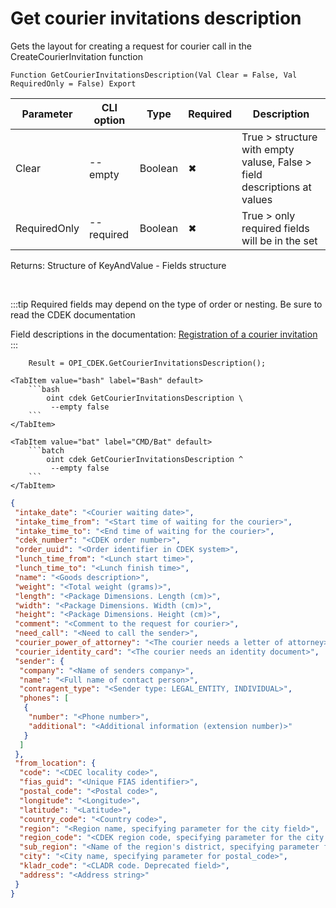 ﻿---
sidebar_position: 7
---


# Get courier invitations description
 Gets the layout for creating a request for courier call in the CreateCourierInvitation function



`Function GetCourierInvitationsDescription(Val Clear = False, Val RequiredOnly = False) Export`

  | Parameter | CLI option | Type | Required | Description |
  |-|-|-|-|-|
  | Clear | --empty | Boolean | &#x2716; | True > structure with empty valuse, False > field descriptions at values |
  | RequiredOnly | --required | Boolean | &#x2716; | True > only required fields will be in the set |

  
  Returns:  Structure of KeyAndValue - Fields structure

<br/>

:::tip
Required fields may depend on the type of order or nesting. Be sure to read the CDEK documentation

Field descriptions in the documentation: [Registration of a courier invitation](https://api-docs.cdek.ru/33828859.html)
:::
<br/>



```bsl title="1C:Enterprise/OneScript code example"
    Result = OPI_CDEK.GetCourierInvitationsDescription();
```
 

 <Tabs>
  
    <TabItem value="bash" label="Bash" default>
        ```bash
            oint cdek GetCourierInvitationsDescription \
             --empty false
        ```
    </TabItem>
  
    <TabItem value="bat" label="CMD/Bat" default>
        ```batch
            oint cdek GetCourierInvitationsDescription ^
             --empty false
        ```
    </TabItem>
</Tabs>


```json title="Result"
{
 "intake_date": "<Courier waiting date>",
 "intake_time_from": "<Start time of waiting for the courier>",
 "intake_time_to": "<End time of waiting for the courier>",
 "cdek_number": "<CDEK order number>",
 "order_uuid": "<Order identifier in CDEK system>",
 "lunch_time_from": "<Lunch start time>",
 "lunch_time_to": "<Lunch finish time>",
 "name": "<Goods description>",
 "weight": "<Total weight (grams)>",
 "length": "<Package Dimensions. Length (cm)>",
 "width": "<Package Dimensions. Width (cm)>",
 "height": "<Package Dimensions. Height (cm)>",
 "comment": "<Comment to the request for courier>",
 "need_call": "<Need to call the sender>",
 "courier_power_of_attorney": "<The courier needs a letter of attorney>",
 "courier_identity_card": "<The courier needs an identity document>",
 "sender": {
  "company": "<Name of senders company>",
  "name": "<Full name of contact person>",
  "contragent_type": "<Sender type: LEGAL_ENTITY, INDIVIDUAL>",
  "phones": [
   {
    "number": "<Phone number>",
    "additional": "<Additional information (extension number)>"
   }
  ]
 },
 "from_location": {
  "code": "<CDEC locality code>",
  "fias_guid": "<Unique FIAS identifier>",
  "postal_code": "<Postal code>",
  "longitude": "<Longitude>",
  "latitude": "<Latitude>",
  "country_code": "<Country code>",
  "region": "<Region name, specifying parameter for the city field>",
  "region_code": "<CDEK region code, specifying parameter for the city field>",
  "sub_region": "<Name of the region's district, specifying parameter for the region field>",
  "city": "<City name, specifying parameter for postal_code>",
  "kladr_code": "<CLADR code. Deprecated field>",
  "address": "<Address string>"
 }
}
```
